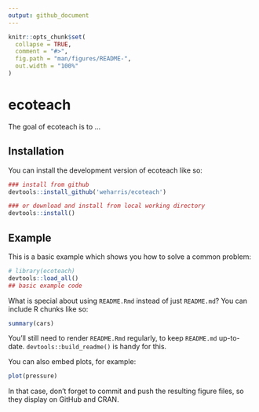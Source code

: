 ```yaml
---
output: github_document
---
```


<!-- README.md is generated from README.Rmd. Please edit that file -->

```r
knitr::opts_chunk$set(
  collapse = TRUE,
  comment = "#>",
  fig.path = "man/figures/README-",
  out.width = "100%"
)
```

# ecoteach

<!-- badges: start -->
<!-- badges: end -->

The goal of ecoteach is to ...

## Installation

You can install the development version of ecoteach like so:


``` r
### install from github
devtools::install_github('weharris/ecoteach')

### or download and install from local working directory
devtools::install()

```

## Example

This is a basic example which shows you how to solve a common problem:

```r
# library(ecoteach)
devtools::load_all()
## basic example code
```

What is special about using `README.Rmd` instead of just `README.md`? You can include R chunks like so:

```r
summary(cars)
```

You'll still need to render `README.Rmd` regularly, to keep `README.md` up-to-date. `devtools::build_readme()` is handy for this.

You can also embed plots, for example:

```r
plot(pressure)
```

In that case, don't forget to commit and push the resulting figure files, so they display on GitHub and CRAN.
